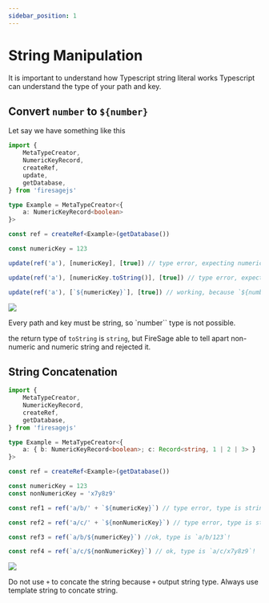 ```yaml
---
sidebar_position: 1
---
```


# String Manipulation


It is important to understand how Typescript string literal works Typescript can understand the type of your path and key.

## Convert `number` to `${number}`

Let say we have something like this

```ts
import {
	MetaTypeCreator,
	NumericKeyRecord,
	createRef,
	update,
	getDatabase,
} from 'firesagejs'

type Example = MetaTypeCreator<{
	a: NumericKeyRecord<boolean>
}>

const ref = createRef<Example>(getDatabase())

const numericKey = 123

update(ref('a'), [numericKey], [true]) // type error, expecting numeric string but number instead!

update(ref('a'), [numericKey.toString()], [true]) // type error, expecting numeric string but got string instead!

update(ref('a'), [`${numericKey}`], [true]) // working, because `${number}` is numeric string
```

<Image
	src="https://github.com/tylim88/FirelordJSDoc/blob/main/static/firesage/string1.png?raw=true"
	text="how to convert number to numeric string safely"
/>

Every path and key must be string, so `number`` type is not possible.

the return type of `toString` is `string`, but FireSage able to tell apart non-numeric and numeric string and rejected it.

## String Concatenation

```ts
import {
	MetaTypeCreator,
	NumericKeyRecord,
	createRef,
	getDatabase,
} from 'firesagejs'

type Example = MetaTypeCreator<{
	a: { b: NumericKeyRecord<boolean>; c: Record<string, 1 | 2 | 3> }
}>

const ref = createRef<Example>(getDatabase())

const numericKey = 123
const nonNumericKey = 'x7y8z9'

const ref1 = ref('a/b/' + `${numericKey}`) // type error, type is string!

const ref2 = ref('a/c/' + `${nonNumericKey}`) // type error, type is string!

const ref3 = ref(`a/b/${numericKey}`) //ok, type is `a/b/123`!

const ref4 = ref(`a/c/${nonNumericKey}`) // ok, type is `a/c/x7y8z9`!
```

<Image
	src="https://github.com/tylim88/FirelordJSDoc/blob/main/static/firesage/string2.png?raw=true"
	text="how to concate string safely"
/>

Do not use `+` to concate the string because `+` output string type. Always use template string to concate string.
